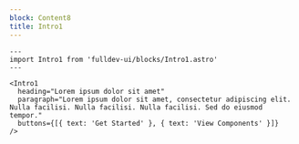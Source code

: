```yaml
---
block: Content8
title: Intro1
---
```


```astro live
---
import Intro1 from 'fulldev-ui/blocks/Intro1.astro'
---

<Intro1
  heading="Lorem ipsum dolor sit amet"
  paragraph="Lorem ipsum dolor sit amet, consectetur adipiscing elit. Nulla facilisi. Nulla facilisi. Nulla facilisi. Sed do eiusmod tempor."
  buttons={[{ text: 'Get Started' }, { text: 'View Components' }]}
/>
```

